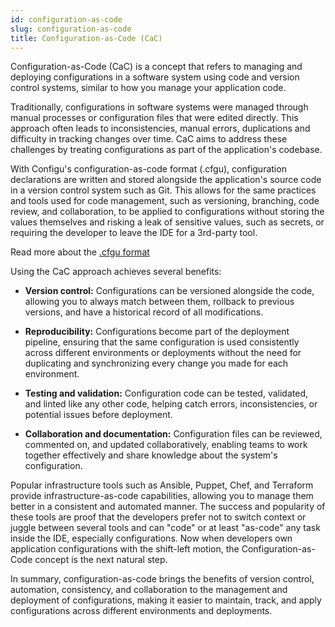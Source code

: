 ```yaml
---
id: configuration-as-code
slug: configuration-as-code
title: Configuration-as-Code (CaC)
---
```


Configuration-as-Code (CaC) is a concept that refers to managing and deploying configurations in a software system using code and version control systems, similar to how you manage your application code.

Traditionally, configurations in software systems were managed through manual processes or configuration files that were edited directly.
This approach often leads to inconsistencies, manual errors, duplications and difficulty in tracking changes over time.
CaC aims to address these challenges by treating configurations as part of the application's codebase.

With Configu's configuration-as-code format (.cfgu), configuration declarations are written and stored alongside the application's source code in a version control system such as Git.
This allows for the same practices and tools used for code management, such as versioning, branching, code review, and collaboration, to be applied to configurations without storing
the values themselves and risking a leak of sensitive values, such as secrets, or requiring the developer to leave the IDE for a 3rd-party tool.

Read more about the [.cfgu format](/config-schema)

Using the CaC approach achieves several benefits:

- **Version control:** Configurations can be versioned alongside the code, allowing you to always match between them, rollback to previous versions, and have a historical record of all modifications.

- **Reproducibility:** Configurations become part of the deployment pipeline, ensuring that the same configuration is used consistently across different environments or deployments without the need for duplicating and synchronizing every change you made for each environment.

- **Testing and validation:** Configuration code can be tested, validated, and linted like any other code, helping catch errors, inconsistencies, or potential issues before deployment.

- **Collaboration and documentation:** Configuration files can be reviewed, commented on, and updated collaboratively, enabling teams to work together effectively and share knowledge about the system's configuration.

Popular infrastructure tools such as Ansible, Puppet, Chef, and Terraform provide infrastructure-as-code capabilities, allowing you to manage them better in a consistent and automated manner.
The success and popularity of these tools are proof that the developers prefer not to switch context or juggle between several tools and can "code" or at least "as-code" any task inside the IDE, especially configurations.
Now when developers own application configurations with the shift-left motion, the Configuration-as-Code concept is the next natural step.

In summary, configuration-as-code brings the benefits of version control, automation, consistency, and collaboration to the management and deployment of configurations, making it easier to maintain, track, and apply configurations across different environments and deployments.
